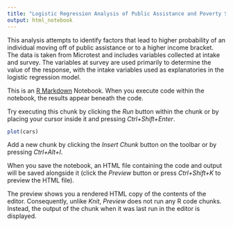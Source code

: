 ```yaml
---
title: "Logistic Regression Analysis of Public Assistance and Poverty Status from Microtest Data"
output: html_notebook
---
```


This analysis attempts to identify factors that lead to higher probability of an individual moving off of public assistance or to a higher income bracket.  The data is taken from Microtest and includes variables collected at intake and survey.  The variables at survey are used primarily to determine the value of the response, with the intake variables used as explanatories in the logistic regression model.  

This is an [R Markdown](http://rmarkdown.rstudio.com) Notebook. When you execute code within the notebook, the results appear beneath the code. 

Try executing this chunk by clicking the *Run* button within the chunk or by placing your cursor inside it and pressing *Ctrl+Shift+Enter*. 

```r
plot(cars)
```

Add a new chunk by clicking the *Insert Chunk* button on the toolbar or by pressing *Ctrl+Alt+I*.

When you save the notebook, an HTML file containing the code and output will be saved alongside it (click the *Preview* button or press *Ctrl+Shift+K* to preview the HTML file).

The preview shows you a rendered HTML copy of the contents of the editor. Consequently, unlike *Knit*, *Preview* does not run any R code chunks. Instead, the output of the chunk when it was last run in the editor is displayed.
